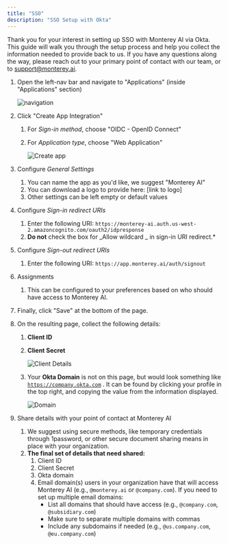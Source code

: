 ```yaml
---
title: "SSO"
description: "SSO Setup with Okta"
---
```


Thank you for your interest in setting up SSO with Monterey AI via Okta. This guide will walk you through the setup process and help you collect the information needed to provide back to us. If you have any questions along the way, please reach out to your primary point of contact with our team, or to [support@monterey.ai](mailto:support@monterey.ai).

1. Open the left-nav bar and navigate to "Applications" (inside "Applications" section)

   ![navigation](/images/sso-nav-apps.png)

2. Click "Create App Integration"

   1. For _Sign-in method_, choose "OIDC - OpenID Connect"
   2. For _Application type_, choose "Web Application"

      ![Create app](/images/sso-create-app.png)

3. Configure _General Settings_
   1. You can name the app as you'd like, we suggest "Monterey AI"
   2. You can download a logo to provide here: [link to logo]
   3. Other settings can be left empty or default values
4. Configure _Sign-in redirect URIs_
   1. Enter the following URI: `https://monterey-ai.auth.us-west-2.amazoncognito.com/oauth2/idpresponse`
   2. **Do not** check the box for _Allow wildcard _ in sign-in URI redirect.\*
5. Configure _Sign-out redirect URIs_
   1. Enter the following URI: `https://app.monterey.ai/auth/signout`
6. Assignments
   1. This can be configured to your preferences based on who should have access to Monterey AI.
7. Finally, click "Save" at the bottom of the page.
8. On the resulting page, collect the following details:

   1. **Client ID**
   2. **Client Secret**

      ![Client Details](/images/sso-client-details.png)

   3. Your **Okta Domain** is not on this page, but would look something like [`https://company.okta.com`](https://dev-75266790-admin.okta.com/) . It can be found by clicking your profile in the top right, and copying the value from the information displayed.

      ![Domain](/images/sso-domain.png)

9. Share details with your point of contact at Monterey AI
   1. We suggest using secure methods, like temporary credentials through 1password, or other secure document sharing means in place with your organization.
   2. **The final set of details that need shared:**
      1. Client ID
      2. Client Secret
      3. Okta domain
      4. Email domain(s) users in your organization have that will access Monterey AI (e.g., `@monterey.ai` or `@company.com`). If you need to set up multiple email domains:
         - List all domains that should have access (e.g., `@company.com`, `@subsidiary.com`)
         - Make sure to separate multiple domains with commas
         - Include any subdomains if needed (e.g., `@us.company.com`, `@eu.company.com`)
